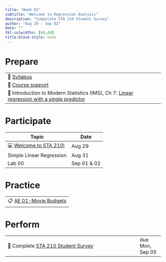 ```yaml
---
title: "Week 01"
subtitle: "Welcome to Regression Analysis"
description: "Compelete STA 210 Student Survey"
author: "Aug 29 - Sep 02"
date: ""
tbl-colwidths: [60,40]
title-block-style: none
---
```


# Prepare

|                                                                                                                                                 |
|-------------------------------------------------------------------------------------------------------------------------------------------------|
| 📖 [Syllabus](../syllabus.qmd)                                                                                                                  |
| 📖 [Course support](../support.qmd)                                                                                                             |
| 📖 Introduction to Modern Statistics (IMS), Ch 7: [Linear regression with a single predictor](https://openintro-ims.netlify.app/model-slr.html) |

# Participate

| Topic                                              | Date        |
|----------------------------------------------------|-------------|
| 💻 [Welcome to STA 210!](../slides/01-welcome.qmd) | Aug 29      |
| Simple Linear Regression                           | Aug 31      |
| Lab 00                                             | Sep 01 & 02 |

# Practice

|                                                  |
|--------------------------------------------------|
| 📋 [AE 01-Movie Budgets](../ae/ae-01-movies.qmd) |

# Perform

|                                                                                              |                 |
|----------------------------------------------------------------------------------------------|-----------------|
| 📝 Complete [STA 210 Student Survey](https://duke.qualtrics.com/jfe/form/SV_cGV5IKoeadWR59s) | due Mon, Sep 05 |
